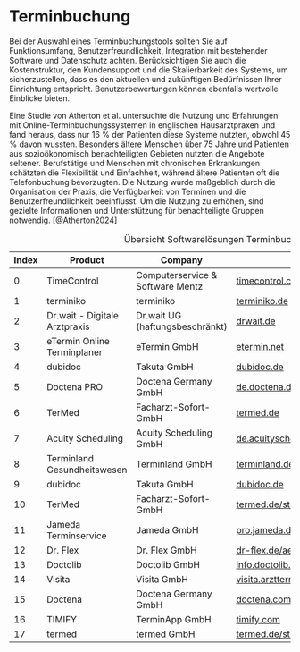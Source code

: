 # Terminbuchung

Bei der Auswahl eines Terminbuchungstools sollten Sie auf Funktionsumfang, Benutzerfreundlichkeit, Integration mit bestehender Software und Datenschutz achten. Berücksichtigen Sie auch die Kostenstruktur, den Kundensupport und die Skalierbarkeit des Systems, um sicherzustellen, dass es den aktuellen und zukünftigen Bedürfnissen Ihrer Einrichtung entspricht. Benutzerbewertungen können ebenfalls wertvolle Einblicke bieten.

Eine Studie von Atherton et al. untersuchte die Nutzung und Erfahrungen mit Online-Terminbuchungssystemen in englischen Hausarztpraxen und fand heraus, dass nur 16 % der Patienten diese Systeme nutzten, obwohl 45 % davon wussten. Besonders ältere Menschen über 75 Jahre und Patienten aus sozioökonomisch benachteiligten Gebieten nutzten die Angebote seltener. Berufstätige und Menschen mit chronischen Erkrankungen schätzten die Flexibilität und Einfachheit, während ältere Patienten oft die Telefonbuchung bevorzugten. Die Nutzung wurde maßgeblich durch die Organisation der Praxis, die Verfügbarkeit von Terminen und die Benutzerfreundlichkeit beeinflusst. Um die Nutzung zu erhöhen, sind gezielte Informationen und Unterstützung für benachteiligte Gruppen notwendig. [@Atherton2024]

| Index | Product | Company | URL |
|---|---|---|---| 
| 0 | TimeControl | Computerservice & Software Mentz | [timecontrol.co](https://timecontrol.co) |
| 1 | terminiko | terminiko | [terminiko.de](http://www.terminiko.de) |
| 2 | Dr.wait - Digitale Arztpraxis | Dr.wait UG (haftungsbeschränkt) | [drwait.de](https://www.drwait.de/) |
| 3 | eTermin Online Terminplaner | eTermin GmbH | [etermin.net](https://www.etermin.net) |
| 4 | dubidoc | Takuta GmbH | [dubidoc.de](http://www.dubidoc.de) |
| 5 | Doctena PRO | Doctena Germany GmbH | [de.doctena.de](https://de.doctena.de/) |
| 6 | TerMed | Facharzt-Sofort-GmbH | [termed.de](http://www.termed.de) |
| 7 | Acuity Scheduling | Acuity Scheduling GmbH | [de.acuityscheduling.com](https://de.acuityscheduling.com/) |
| 8 | Terminland Gesundheitswesen | Terminland GmbH | [terminland.de/branchen/gesundheitswesen/](https://www.terminland.de/branchen/gesundheitswesen/) |
| 9 | dubidoc | Takuta GmbH | [dubidoc.de](https://www.dubidoc.de/) |
| 10 | TerMed | Facharzt-Sofort-GmbH | [termed.de/start](https://www.termed.de/start) |
| 11 | Jameda Terminservice | Jameda GmbH | [pro.jameda.de](https://pro.jameda.de/) |
| 12 | Dr. Flex | Dr. Flex GmbH | [dr-flex.de/aerzte](https://dr-flex.de/aerzte) |
| 13 | Doctolib | Doctolib GmbH | [info.doctolib.de](https://info.doctolib.de/) |
| 14 | Visita | Visita GmbH | [visita.arzttermine.de](https://visita.arzttermine.de/) |
| 15 | Doctena | Doctena Germany GmbH | [doctena.com/de/](https://www.doctena.com/de/) |
| 16 | TIMIFY | TerminApp GmbH | [timify.com](https://www.timify.com/) |
| 17 | termed | termed GmbH | [termed.de/start](https://www.termed.de/start) |

: Übersicht Softwarelösungen Terminbuchung
